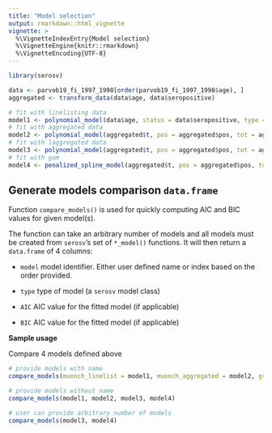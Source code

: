 ```yaml
---
title: "Model selection"
output: rmarkdown::html_vignette
vignette: >
  %\VignetteIndexEntry{Model selection}
  %\VignetteEngine{knitr::rmarkdown}
  %\VignetteEncoding{UTF-8}
---
```


```r
library(serosv)
```

```r
data <- parvob19_fi_1997_1998[order(parvob19_fi_1997_1998$age), ]
aggregated <- transform_data(data$age, data$seropositive)

# fit with linelisting data
model1 <- polynomial_model(data$age, status = data$seropositive, type = "Muench")
# fit with aggregated data
model2 <- polynomial_model(aggregated$t, pos = aggregated$pos, tot = aggregated$tot, type = "Muench")
# fit with laggregated data
model3 <- polynomial_model(aggregated$t, pos = aggregated$pos, tot = aggregated$tot, type = "Griffith")
# fit with gam
model4 <- penalized_spline_model(aggregated$t, pos = aggregated$pos, tot = aggregated$tot)
```

## Generate models comparison `data.frame`

Function `compare_models()` is used for quickly computing AIC and BIC values for given model(s).

The function can take an arbitrary number of models and all models must be created from `serosv`'s set of `*_model()` functions. It will then return a `data.frame` of 4 columns:

-   `model` model identifier. Either user defined name or index based on the order provided.

-   `type` type of model (a `serosv` model class)

-   `AIC` AIC value for the fitted model (if applicable)

-   `BIC` AIC value for the fitted model (if applicable)

**Sample usage**

Compare 4 models defined above

```r
# provide models with name
compare_models(muench_linelist = model1, muench_aggregated = model2, griffith = model3, penalized_spline = model4)

# provide models without name
compare_models(model1, model2, model3, model4)

# user can provide arbitrary number of models
compare_models(model3, model4)
```
